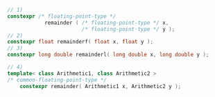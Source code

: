 ```cpp
// 1)
constexpr /* floating-point-type */
            remainder ( /* floating-point-type */ x,
                        /* floating-point-type */ y );
// 2)
constexpr float remainderf( float x, float y );
// 3)
constexpr long double remainderl( long double x, long double y );
```
```cpp title="Additional Overloads"
// 4)
template< class Arithmetic1, class Arithmetic2 >
/* common-floating-point-type */
    constexpr remainder( Arithmetic1 x, Arithmetic2 y );
```